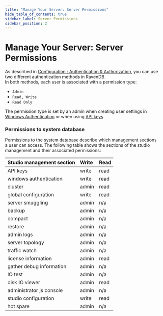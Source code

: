 ```yaml
---
title: "Manage Your Server: Server Permissions"
hide_table_of_contents: true
sidebar_label: Server Permissions
sidebar_position: 2
---
```



# Manage Your Server: Server Permissions

As described in [Configuration : Authentication & Authorization](../../server/configuration/authentication-and-authorization.mdx), you can use two different authentication methods in RavenDB.   
In both methods, each user is associated with a permission type:   
- `Admin`   
- `Read, Write`   
- `Read Only`   

The permission type is set by an admin when creating user settings in [Windows Authentication](./windows-authentication) or when using [API keys](./api-keys).

### Permissions to system database

Permissions to the system database describe which management sections a user can access.
The following table shows the sections of the studio management and their associated permissions:

| Studio management section| Write | Read |
|:-------------------------|:------|:-----|
| API keys                 | write | read |
| windows authentication   | write | read |
| cluster                  | admin | read |
| global configuration     | write | read |
| server smuggling         | admin | n/a  |
| backup                   | admin | n/a  |
| compact                  | admin | n/a  |
| restore                  | admin | n/a  |
| admin logs               | admin | n/a  |
| server topology          | admin | n/a  |
| traffic watch            | admin | n/a  |
| license information      | admin | read |
| gather debug information | admin | n/a  |
| IO test                  | admin | n/a  |
| disk IO viewer           | admin | read |
| administrator js console | admin | n/a  |
| studio configuration     | write | read |
| hot spare                | admin | n/a  |
